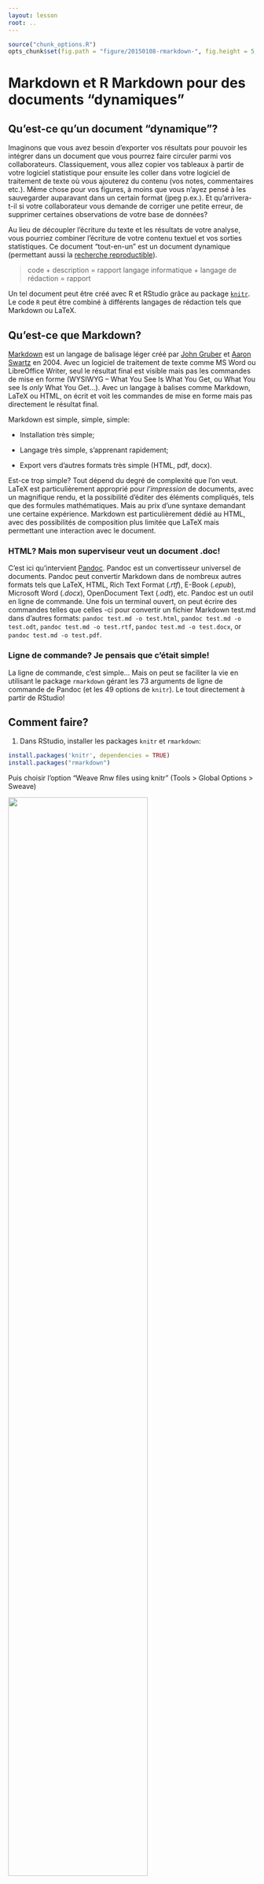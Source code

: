 ```yaml
---
layout: lesson
root: ..
---
```


```r
source("chunk_options.R")
opts_chunk$set(fig.path = "figure/20150108-rmarkdown-", fig.height = 5, fig.width = 10)
```

# Markdown et R Markdown pour des documents "dynamiques"

## Qu'est-ce qu'un  document "dynamique"?

Imaginons que vous avez besoin d'exporter vos résultats pour pouvoir les
intégrer dans un document que vous pourrez faire circuler  parmi vos
collaborateurs. Classiquement, vous allez copier vos tableaux à partir de votre
logiciel statistique pour ensuite les coller dans votre logiciel de traitement
de texte où vous ajouterez du contenu (vos notes, commentaires etc.). Même chose
pour vos figures, à moins que vous n'ayez pensé à les sauvegarder auparavant
dans un certain format (jpeg p.ex.). Et qu'arrivera-t-il si votre collaborateur
vous demande de corriger une petite erreur, de supprimer certaines observations
de votre base de données?

Au lieu de découpler l'écriture du texte et les résultats de votre analyse, vous
pourriez combiner l'écriture de votre contenu textuel et vos sorties
statistiques. Ce document "tout-en-un" est un document dynamique (permettant
aussi la
[recherche reproductible](http://aje.oxfordjournals.org/content/163/9/783)).

>  code + description =  rapport
>  langage informatique + langage de rédaction = rapport

Un tel document peut être créé avec R et RStudio grâce au package
[`knitr`](http://yihui.name/knitr). Le code `R` peut être combiné à différents
langages de rédaction tels que Markdown ou LaTeX.

## Qu'est-ce que Markdown?

[Markdown](http://fr.wikipedia.org/wiki/Markdown) est un langage de balisage
léger créé par [John Gruber](https://fr.wikipedia.org/wiki/John_Gruber) et
[Aaron Swartz](https://fr.wikipedia.org/wiki/Aaron_Swartz) en 2004. Avec un
logiciel de traitement de texte comme MS Word ou LibreOffice Writer, seul le
résultat final est visible mais pas les commandes de mise en forme (WYSIWYG --
What You See Is What You Get, ou What You see Is _only_ What You Get...). Avec un
langage à balises comme Markdown, LaTeX ou HTML, on écrit et voit les commandes
de mise en forme mais pas directement le résultat final.

Markdown est simple, simple, simple:

* Installation très simple;

* Langage très simple, s'apprenant rapidement;

* Export vers d'autres formats très simple (HTML, pdf, docx).

Est-ce trop simple? Tout dépend du degré de complexité que l'on veut. LaTeX est
particulièrement approprié pour _l'impression_ de documents, avec un magnifique
rendu, et la possibilité d'éditer des éléments compliqués, tels que des
formules mathématiques. Mais au prix d'une syntaxe demandant une certaine
expérience. Markdown est particulièrement dédié au HTML, avec des possibilités
de composition plus limitée que LaTeX mais permettant une interaction avec le
document.

### HTML? Mais mon superviseur veut un document .doc!

C'est ici qu'intervient [Pandoc](http://johnmacfarlane.net/pandoc). Pandoc est
un convertisseur universel de documents. Pandoc peut convertir Markdown dans de
nombreux autres formats tels que LaTeX, HTML, Rich Text Format (*.rtf*), E-Book
(*.epub*), Microsoft Word (*.docx*), OpenDocument Text (*.odt*), etc. Pandoc est
un outil en ligne de commande. Une fois un terminal ouvert, on peut écrire des
commandes telles que celles -ci pour convertir un fichier Markdown test.md dans
d'autres formats: `pandoc test.md -o test.html`, `pandoc test.md -o test.odt`,
`pandoc test.md -o test.rtf`, `pandoc test.md -o test.docx`, or `pandoc test.md
-o test.pdf`.

### Ligne de commande? Je pensais que c'était simple!

La ligne de commande, c'est simple... Mais on peut se faciliter la vie en
utilisant le package `rmarkdown` gérant les 73 arguments de ligne de commande de
Pandoc (et les 49 options de `knitr`). Le tout directement à partir de RStudio!

## Comment faire?

1. Dans RStudio, installer les packages `knitr` et `rmarkdown`:

```r
install.packages('knitr', dependencies = TRUE)
install.packages("rmarkdown")
```

Puis choisir l'option "Weave Rnw files using knitr" (Tools > Global Options >
Sweave)

<img src="figure/RStudio_option.png" width="75%" height="75%"/>

2. Créer un document vierge R markdown.

<img src="figure/RMarkdown_create.png" width="75%" height="75%"/>

Un document-type est déjà disponible. Vous pouvez remplacer les parties
correspondantes par les vôtres. Si vous avez besoin d'aide pour la syntaxe
markdown, utiliser l'aide:

<img src="figure/RMarkdown_ref.png" width="75%" height="75%"/>

3. Ensuite il vous reste à "kniter" le document:

<img src="figure/RMarkdown_knit.png" width="75%" height="75%"/>

### Quand mettre en place la reproductibilité?

* N'importe quand mais c'est toujours mieux de le faire au début d'un projet.
* Toujours préférable d'êytre mis en place en même temps qu'un contrôle de
  version comme Git.
* En utilisant un logiciel comme R où les insructions sont données sous forme de
  code.
* Ne jamais sauver la sortie (seul le jeu de données brut avec le code de
  traitement. Même les jeux de données nettoyés peuvent être supprimés mais cela
  peut aider de les sauvegarder temporaireemnt lors des étapes intermédiaires).
* Finalement, enregistrer les données dans un format non-propriétaire (p.ex.
  `csv` plutôt que `xls`). Cela vous assure que vos données pourront être lues
  dans le futur. 

---
**Information additionnelle**

[`knitr`](http://yihui.name/knitr)
[Markdown cheatsheet](https://github.com/adam-p/markdown-here/wiki/Markdown-Cheatsheet)
[Original markdown reference](http://daringfireball.net/projects/markdown/basics)
[Dynamic Documents with R and knitr](http://www.crcpress.com/product/isbn/9781482203530)
[Markdown et Pandoc](http://enacit1.epfl.ch/markdown-pandoc/)
